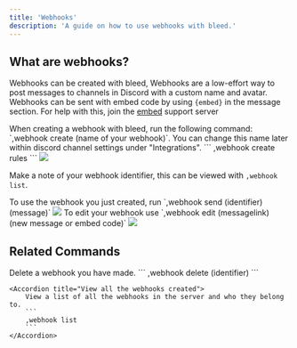 ```yaml
---
title: 'Webhooks'
description: 'A guide on how to use webhooks with bleed.'
---
```

## What are webhooks?
Webhooks can be created with bleed, Webhooks are a low-effort way to post messages to channels in Discord with a custom name and avatar. 
<Info>Webhooks can be sent with embed code by using `{embed}` in the message section. For help with this, join the [embed](https://discord.gg/embeds) support server</Info>

<Steps> 
<Step title= "Create your webhook">
When creating a webhook with bleed, run the following command: `,webhook create (name of your webhook)`. You can change this name later within discord channel settings under "Integrations".
```
,webhook create rules
```

<Frame type="glass" caption="Webhook Create">
  <img src="https://i.imgur.com/4Acd3D3.png"/>
</Frame>

<Warning>Make a note of your webhook identifier, this can be viewed with `,webhook list`.</Warning> 

</Step>

<Step title= "How to use your webhook">
To use the webhook you just created, run `,webhook send (identifier) (message)` 
<Frame type="glass" caption="Webhook Send">
  <img src="https://i.imgur.com/LRAtgxh.png"/>
</Frame>
</Step>

<Step title= "Edit your webhook">
To edit your webhook use `,webhook edit (messagelink) (new message or embed code)`
<Frame type="glass" caption="Webhook Edit">
  <img src="https://i.imgur.com/9dpxJs4.png"/>
</Frame>
</Step>

</Steps>

## Related Commands 

<AccordionGroup>
    <Accordion title="Delete your webhook">
        Delete a webhook you have made.
        ```
        ,webhook delete (identifier)
        ```
    </Accordion>
    
    <Accordion title="View all the webhooks created">
        View a list of all the webhooks in the server and who they belong to.
        ```
        ,webhook list
        ```
    </Accordion>
</AccordionGroup>
